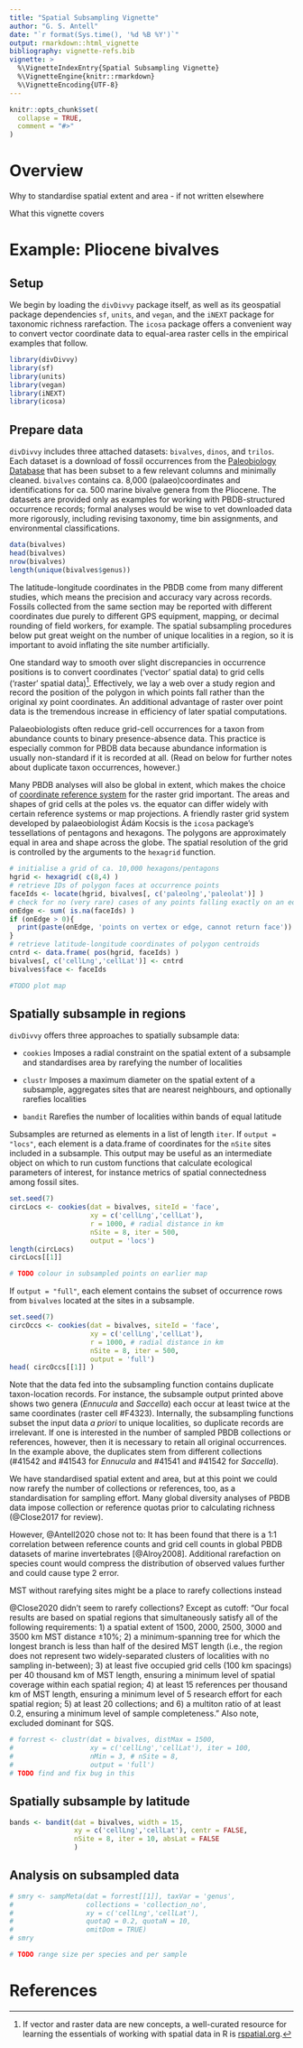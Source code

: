 ```yaml
---
title: "Spatial Subsampling Vignette"
author: "G. S. Antell"
date: "`r format(Sys.time(), '%d %B %Y')`"
output: rmarkdown::html_vignette
bibliography: vignette-refs.bib
vignette: >
  %\VignetteIndexEntry{Spatial Subsampling Vignette}
  %\VignetteEngine{knitr::rmarkdown}
  %\VignetteEncoding{UTF-8}
---
```


```r
knitr::opts_chunk$set(
  collapse = TRUE,
  comment = "#>"
)
```

# Overview

Why to standardise spatial extent and area - if not written elsewhere

What this vignette covers

# Example: Pliocene bivalves

## Setup

We begin by loading the `divDivvy` package itself, as well as its geospatial package dependencies `sf`, `units`, and `vegan`, and the `iNEXT` package for taxonomic richness rarefaction. The `icosa` package offers a convenient way to convert vector coordinate data to equal-area raster cells in the empirical examples that follow.
```r
library(divDivvy)
library(sf)
library(units)
library(vegan)
library(iNEXT)
library(icosa)
```

## Prepare data

`divDivvy` includes three attached datasets: `bivalves`, `dinos`, and `trilos`. Each dataset is a download of fossil occurrences from the [Paleobiology Database](https://paleobiodb.org/) that has been subset to a few relevant columns and minimally cleaned. `bivalves` contains ca. 8,000 (palaeo)coordinates and identifications for ca. 500 marine bivalve genera from the Pliocene. The datasets are provided only as examples for working with PBDB-structured occurrence records; formal analyses would be wise to vet downloaded data more rigorously, including revising taxonomy, time bin assignments, and environmental classifications.
```r
data(bivalves)
head(bivalves)
nrow(bivalves)
length(unique(bivalves$genus))
```

The latitude-longitude coordinates in the PBDB come from many different studies, which means the precision and accuracy vary across records. Fossils collected from the same section may be reported with different coordinates due purely to different GPS equipment, mapping, or decimal rounding of field workers, for example. The spatial subsampling procedures below put great weight on the number of unique localities in a region, so it is important to avoid inflating the site number artificially.

One standard way to smooth over slight discrepancies in occurrence positions is to convert coordinates ('vector' spatial data) to grid cells ('raster' spatial data)^[If vector and raster data are new concepts, a well-curated resource for learning the essentials of working with spatial data in R is [rspatial.org](https://rspatial.org/terra/spatial/index.html).]. Effectively, we lay a web over a study region and record the position of the polygon in which points fall rather than the original xy point coordinates. An additional advantage of raster over point data is the tremendous increase in efficiency of later spatial computations.

Palaeobiologists often reduce grid-cell occurrences for a taxon from abundance counts to binary presence-absence data. This practice is especially common for PBDB data because abundance information is usually non-standard if it is recorded at all. (Read on below for further notes about duplicate taxon occurrences, however.)

Many PBDB analyses will also be global in extent, which makes the choice of [coordinate reference system](https://rspatial.org/terra/spatial/6-crs.html) for the raster grid important. The areas and shapes of grid cells at the poles vs. the equator can differ widely with certain reference systems or map projections. A friendly raster grid system developed by palaeobiologist Ádám Kocsis is the `icosa` package's tessellations of pentagons and hexagons. The polygons are approximately equal in area and shape across the globe. The spatial resolution of the grid is controlled by the arguments to the `hexagrid` function.

```r
# initialise a grid of ca. 10,000 hexagons/pentagons
hgrid <- hexagrid( c(8,4) )
# retrieve IDs of polygon faces at occurrence points
faceIds <- locate(hgrid, bivalves[, c('paleolng','paleolat')] ) 
# check for no (very rare) cases of any points falling exactly on an edge/vertex
onEdge <- sum( is.na(faceIds) )
if (onEdge > 0){
  print(paste(onEdge, 'points on vertex or edge, cannot return face'))
}
# retrieve latitude-longitude coordinates of polygon centroids
cntrd <- data.frame( pos(hgrid, faceIds) )
bivalves[, c('cellLng','cellLat')] <- cntrd
bivalves$face <- faceIds

#TODO plot map
```

## Spatially subsample in regions

`divDivvy` offers three approaches to spatially subsample data:

* `cookies` Imposes a radial constraint on the spatial extent of a subsample and standardises area by rarefying the number of localities

* `clustr` Imposes a maximum diameter on the spatial extent of a subsample, aggregates sites that are nearest neighbours, and optionally rarefies localities

* `bandit` Rarefies the number of localities within bands of equal latitude

Subsamples are returned as elements in a list of length `iter`. If `output = "locs"`, each element is a data.frame of coordinates for the `nSite` sites included in a subsample. This output may be useful as an intermediate object on which to run custom functions that calculate ecological parameters of interest, for instance metrics of spatial connectedness among fossil sites.
```r
set.seed(7)
circLocs <- cookies(dat = bivalves, siteId = 'face', 
                    xy = c('cellLng','cellLat'), 
                    r = 1000, # radial distance in km
                    nSite = 8, iter = 500,
                    output = 'locs')
length(circLocs)
circLocs[[1]]

# TODO colour in subsampled points on earlier map
```

If `output = "full"`, each element contains the subset of occurrence rows from `bivalves` located at the sites in a subsample.
```r
set.seed(7)
circOccs <- cookies(dat = bivalves, siteId = 'face', 
                    xy = c('cellLng','cellLat'), 
                    r = 1000, # radial distance in km
                    nSite = 8, iter = 500,
                    output = 'full')
head( circOccs[[1]] )
```

Note that the data fed into the subsampling function contains duplicate taxon-location records. For instance, the subsample output printed above shows two genera (*Ennucula* and *Saccella*) each occur at least twice at the same coordinates (raster cell #F4323). Internally, the subsampling functions subset the input data *a priori* to unique localities, so duplicate records are irrelevant. If one is interested in the number of sampled PBDB collections or references, however, then it is necessary to retain all original occurrences. In the example above, the duplicates stem from different collections (#41542 and #41543 for *Ennucula* and #41541 and #41542 for *Saccella*).

We have standardised spatial extent and area, but at this point we could now rarefy the number of collections or references, too, as a standardisation for sampling effort. Many global diversity analyses of PBDB data impose collection or reference quotas prior to calculating richness (@Close2017 for review). 

However, @Antell2020 chose not to:
It has been found that there is a 1:1 correlation between reference counts and grid cell counts in global PBDB datasets of marine invertebrates [@Alroy2008]. Additional rarefaction on species count would compress the distribution of observed values further and could cause type 2 error.

MST without rarefying sites might be a place to rarefy collections instead

@Close2020 didn't seem to rarefy collections? Except as cutoff:
"Our focal results are based on spatial regions that simultaneously satisfy all of the following requirements: 1) a spatial extent of 1500, 2000, 2500, 3000 and 3500 km MST distance ±10%; 2) a minimum-spanning tree for which the longest branch is less than half of the desired MST length (i.e., the region does not represent two widely-separated clusters of localities with no sampling in-between); 3) at least five occupied grid cells (100 km spacings) per 40 thousand km of MST length, ensuring a minimum level of spatial coverage within each spatial region; 4) at least 15 references per thousand km of MST length, ensuring a minimum level of 5 research effort for each spatial region; 5) at least 20 collections; and 6) a multiton ratio of at least 0.2, ensuring a minimum level of sample completeness."
Also note, excluded dominant for SQS.

```r
# forrest <- clustr(dat = bivalves, distMax = 1500, 
#                   xy = c('cellLng','cellLat'), iter = 100,  
#                   nMin = 3, # nSite = 8, 
#                   output = 'full')
# TODO find and fix bug in this
```


## Spatially subsample by latitude

```r
bands <- bandit(dat = bivalves, width = 15,
                xy = c('cellLng','cellLat'), centr = FALSE,
                nSite = 8, iter = 10, absLat = FALSE
                )
```

## Analysis on subsampled data

```r
# smry <- sampMeta(dat = forrest[[1]], taxVar = 'genus', 
#                  collections = 'collection_no', 
#                  xy = c('cellLng','cellLat'),
#                  quotaQ = 0.2, quotaN = 10,
#                  omitDom = TRUE)
# smry

# TODO range size per species and per sample
```

# References
